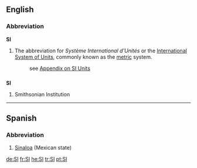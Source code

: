 {{see|si|sí}}
{{wikipedia}}
==English==

===Abbreviation===
'''SI'''
#The abbreviation for ''Système International d'Unités'' or the [[International System of Units]], commonly known as the [[metric]] system.
#: see [[Appendix:SI_units|Appendix on SI Units]]

==={{initialism}}===
'''SI'''

# Smithsonian Institution

----

==Spanish==

===Abbreviation===
# [[Sinaloa]] (Mexican state)

[[de:SI]]
[[fr:SI]]
[[he:SI]]
[[tr:SI]]
[[pt:SI]]